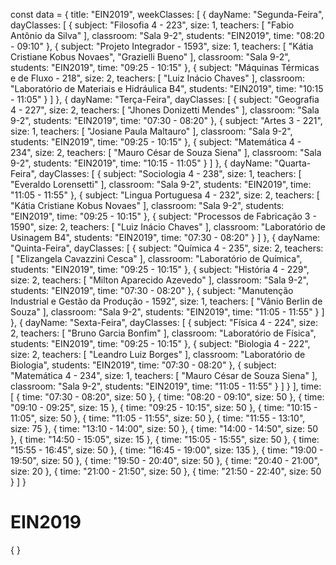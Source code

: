 const data = {
  title: "EIN2019",
  weekClasses: [
    {
      dayName: "Segunda-Feira",
      dayClasses: [
        {
          subject: "Filosofia 4 - 223",
          size: 1,
          teachers: [
            "Fabio Antônio da Silva"
          ],
          classroom: "Sala 9-2",
          students: "EIN2019",
          time: "08:20 - 09:10"
        },
        {
          subject: "Projeto Integrador - 1593",
          size: 1,
          teachers: [
            "Kátia Cristiane Kobus Novaes",
            "Grazielli Bueno"
          ],
          classroom: "Sala 9-2",
          students: "EIN2019",
          time: "09:25 - 10:15"
        },
        {
          subject: "Máquinas Térmicas e de Fluxo - 218",
          size: 2,
          teachers: [
            "Luiz Inácio Chaves"
          ],
          classroom: "Laboratório de Materiais e Hidráulica B4",
          students: "EIN2019",
          time: "10:15 - 11:05"
        }
      ]
    },
    {
      dayName: "Terça-Feira",
      dayClasses: [
        {
          subject: "Geografia 4 - 227",
          size: 2,
          teachers: [
            "Jhones Donizetti Mendes"
          ],
          classroom: "Sala 9-2",
          students: "EIN2019",
          time: "07:30 - 08:20"
        },
        {
          subject: "Artes 3 - 221",
          size: 1,
          teachers: [
            "Josiane Paula Maltauro"
          ],
          classroom: "Sala 9-2",
          students: "EIN2019",
          time: "09:25 - 10:15"
        },
        {
          subject: "Matemática 4 - 234",
          size: 2,
          teachers: [
            "Mauro César de Souza Siena"
          ],
          classroom: "Sala 9-2",
          students: "EIN2019",
          time: "10:15 - 11:05"
        }
      ]
    },
    {
      dayName: "Quarta-Feira",
      dayClasses: [
        {
          subject: "Sociologia 4 - 238",
          size: 1,
          teachers: [
            "Everaldo Lorensetti"
          ],
          classroom: "Sala 9-2",
          students: "EIN2019",
          time: "11:05 - 11:55"
        },
        {
          subject: "Lingua Portuguesa 4 - 232",
          size: 2,
          teachers: [
            "Kátia Cristiane Kobus Novaes"
          ],
          classroom: "Sala 9-2",
          students: "EIN2019",
          time: "09:25 - 10:15"
        },
        {
          subject: "Processos de Fabricação 3 - 1590",
          size: 2,
          teachers: [
            "Luiz Inácio Chaves"
          ],
          classroom: "Laboratório de Usinagem B4",
          students: "EIN2019",
          time: "07:30 - 08:20"
        }
      ]
    },
    {
      dayName: "Quinta-Feira",
      dayClasses: [
        {
          subject: "Química 4 - 235",
          size: 2,
          teachers: [
            "Elizangela Cavazzini Cesca"
          ],
          classroom: "Laboratório de Química",
          students: "EIN2019",
          time: "09:25 - 10:15"
        },
        {
          subject: "História 4 - 229",
          size: 2,
          teachers: [
            "Milton Aparecido Azevedo"
          ],
          classroom: "Sala 9-2",
          students: "EIN2019",
          time: "07:30 - 08:20"
        },
        {
          subject: "Manutenção Industrial e Gestão da Produção - 1592",
          size: 1,
          teachers: [
            "Vânio Berlin de Souza"
          ],
          classroom: "Sala 9-2",
          students: "EIN2019",
          time: "11:05 - 11:55"
        }
      ]
    },
    {
      dayName: "Sexta-Feira",
      dayClasses: [
        {
          subject: "Física 4 - 224",
          size: 2,
          teachers: [
            "Bruno Garcia Bonfim"
          ],
          classroom: "Laboratório de Física",
          students: "EIN2019",
          time: "09:25 - 10:15"
        },
        {
          subject: "Biologia 4 - 222",
          size: 2,
          teachers: [
            "Leandro Luiz Borges"
          ],
          classroom: "Laboratório de Biologia",
          students: "EIN2019",
          time: "07:30 - 08:20"
        },
        {
          subject: "Matemática 4 - 234",
          size: 1,
          teachers: [
            "Mauro César de Souza Siena"
          ],
          classroom: "Sala 9-2",
          students: "EIN2019",
          time: "11:05 - 11:55"
        }
      ]
    }
  ],
  time: [
    {
      time: "07:30 - 08:20",
      size: 50
    },
    {
      time: "08:20 - 09:10",
      size: 50
    },
    {
      time: "09:10 - 09:25",
      size: 15
    },
    {
      time: "09:25 - 10:15",
      size: 50
    },
    {
      time: "10:15 - 11:05",
      size: 50
    },
    {
      time: "11:05 - 11:55",
      size: 50
    },
    {
      time: "11:55 - 13:10",
      size: 75
    },
    {
      time: "13:10 - 14:00",
      size: 50
    },
    {
      time: "14:00 - 14:50",
      size: 50
    },
    {
      time: "14:50 - 15:05",
      size: 15
    },
    {
      time: "15:05 - 15:55",
      size: 50
    },
    {
      time: "15:55 - 16:45",
      size: 50
    },
    {
      time: "16:45 - 19:00",
      size: 135
    },
    {
      time: "19:00 - 19:50",
      size: 50
    },
    {
      time: "19:50 - 20:40",
      size: 50
    },
    {
      time: "20:40 - 21:00",
      size: 20
    },
    {
      time: "21:00 - 21:50",
      size: 50
    },
    {
      time: "21:50 - 22:40",
      size: 50
    }
  ]
}

# EIN2019

<div>
    {
        <Grid
            title={data.title} 
            weekClasses={data.weekClasses} 
            time={data.time}
        />
    }
</div>